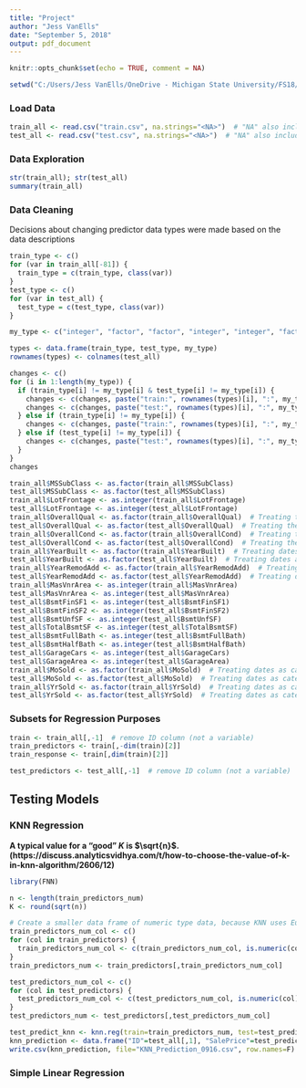 ---
title: "Project"
author: "Jess VanElls"
date: "September 5, 2018"
output: pdf_document
---

```{r setup, include=FALSE}
knitr::opts_chunk$set(echo = TRUE, comment = NA)
```

```{r}
setwd("C:/Users/Jess VanElls/OneDrive - Michigan State University/FS18/STT_481/Project")
```

### Load Data
```{r}
train_all <- read.csv("train.csv", na.strings="<NA>")  # "NA" also included in the data, but that means it just doesn't have that feature, not that the value is null
test_all <- read.csv("test.csv", na.strings="<NA>")  # "NA" also included in the data, but that means it just doesn't have that feature, not that the value is null
```

### Data Exploration
```{r}
str(train_all); str(test_all)
summary(train_all)
```

### Data Cleaning
Decisions about changing predictor data types were made based on the data descriptions
```{r}
train_type <- c()
for (var in train_all[-81]) {
  train_type = c(train_type, class(var))
}
test_type <- c()
for (var in test_all) {
  test_type = c(test_type, class(var))
}

my_type <- c("integer", "factor", "factor", "integer", "integer", "factor", "factor", "factor", "factor", "factor", "factor", "factor", "factor", "factor", "factor", "factor", "factor", "factor", "factor", "factor", "factor", "factor", "factor", "factor", "factor", "factor", "integer", "factor", "factor", "factor", "factor", "factor", "factor", "factor", "integer", "factor", "integer", "integer", "integer", "factor", "factor", "factor", "factor", "integer", "integer", "integer", "integer", "integer", "integer", "integer", "integer", "integer", "integer", "factor", "integer", "factor", "integer", "factor", "factor", "factor", "factor", "integer", "integer", "factor", "factor", "factor", "integer", "integer", "integer", "integer", "integer", "integer", "factor", "factor", "factor", "integer", "factor", "factor", "factor", "factor")

types <- data.frame(train_type, test_type, my_type)
rownames(types) <- colnames(test_all)

changes <- c()
for (i in 1:length(my_type)) {
  if (train_type[i] != my_type[i] & test_type[i] != my_type[i]) {
    changes <- c(changes, paste("train:", rownames(types)[i], ":", my_type[i], sep=""))
    changes <- c(changes, paste("test:", rownames(types)[i], ":", my_type[i], sep=""))
  } else if (train_type[i] != my_type[i]) {
    changes <- c(changes, paste("train:", rownames(types)[i], ":", my_type[i], sep=""))
  } else if (test_type[i] != my_type[i]) {
    changes <- c(changes, paste("test:", rownames(types)[i], ":", my_type[i], sep=""))
  }
}
changes
```

```{r}
train_all$MSSubClass <- as.factor(train_all$MSSubClass)
test_all$MSSubClass <- as.factor(test_all$MSSubClass)
train_all$LotFrontage <- as.integer(train_all$LotFrontage)
test_all$LotFrontage <- as.integer(test_all$LotFrontage)
train_all$OverallQual <- as.factor(train_all$OverallQual)  # Treating the overall quality and condition as categorical variables because this is consistent with the rest of the scale types in the data
test_all$OverallQual <- as.factor(test_all$OverallQual)  # Treating the overall quality and condition as categorical variables because this is consistent with the rest of the scale types in the data
train_all$OverallCond <- as.factor(train_all$OverallCond)  # Treating the overall quality and condition as categorical variables because this is consistent with the rest of the scale types in the data
test_all$OverallCond <- as.factor(test_all$OverallCond)  # Treating the overall quality and condition as categorical variables because this is consistent with the rest of the scale types in the data
train_all$YearBuilt <- as.factor(train_all$YearBuilt)  # Treating dates as categorical
test_all$YearBuilt <- as.factor(test_all$YearBuilt)  # Treating dates as categorical
train_all$YearRemodAdd <- as.factor(train_all$YearRemodAdd)  # Treating dates as categorical
test_all$YearRemodAdd <- as.factor(test_all$YearRemodAdd)  # Treating dates as categorical
train_all$MasVnrArea <- as.integer(train_all$MasVnrArea)
test_all$MasVnrArea <- as.integer(test_all$MasVnrArea)
test_all$BsmtFinSF1 <- as.integer(test_all$BsmtFinSF1)
test_all$BsmtFinSF2 <- as.integer(test_all$BsmtFinSF2)
test_all$BsmtUnfSF <- as.integer(test_all$BsmtUnfSF)
test_all$TotalBsmtSF <- as.integer(test_all$TotalBsmtSF)
test_all$BsmtFullBath <- as.integer(test_all$BsmtFullBath)
test_all$BsmtHalfBath <- as.integer(test_all$BsmtHalfBath)
test_all$GarageCars <- as.integer(test_all$GarageCars)
test_all$GarageArea <- as.integer(test_all$GarageArea)
train_all$MoSold <- as.factor(train_all$MoSold)  # Treating dates as categorical
test_all$MoSold <- as.factor(test_all$MoSold)  # Treating dates as categorical
train_all$YrSold <- as.factor(train_all$YrSold)  # Treating dates as categorical
test_all$YrSold <- as.factor(test_all$YrSold)  # Treating dates as categorical
```

### Subsets for Regression Purposes
```{r}
train <- train_all[,-1]  # remove ID column (not a variable)
train_predictors <- train[,-dim(train)[2]]
train_response <- train[,dim(train)[2]]

test_predictors <- test_all[,-1]  # remove ID column (not a variable)
```


## Testing Models

### KNN Regression
**A typical value for a "good" $K$ is $\sqrt{n}$. (https://discuss.analyticsvidhya.com/t/how-to-choose-the-value-of-k-in-knn-algorithm/2606/12)**
```{r}
library(FNN)

n <- length(train_predictors_num)
K <- round(sqrt(n))

# Create a smaller data frame of numeric type data, because KNN uses Euclidean distance
train_predictors_num_col <- c()
for (col in train_predictors) {
  train_predictors_num_col <- c(train_predictors_num_col, is.numeric(col))
}
train_predictors_num <- train_predictors[,train_predictors_num_col]

test_predictors_num_col <- c()
for (col in test_predictors) {
  test_predictors_num_col <- c(test_predictors_num_col, is.numeric(col))
}
test_predictors_num <- test_predictors[,test_predictors_num_col]

test_predict_knn <- knn.reg(train=train_predictors_num, test=test_predictors_num, y=train_response, k=K)
knn_prediction <- data.frame("ID"=test_all[,1], "SalePrice"=test_predict_knn$pred)
write.csv(knn_prediction, file="KNN_Prediction_0916.csv", row.names=F)
```

### Simple Linear Regression
```{r}

```

